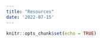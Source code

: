 ```yaml
---
title: "Resources"
date: '2022-07-15'
---
```


```r
knitr::opts_chunk$set(echo = TRUE)
```

